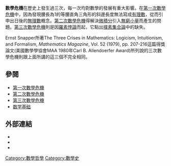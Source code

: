 '''數學危機'''在歷史上發生過三次，每一次均對數學的發展有重大影響。在[[第一次數學危機|第一次數學危機]]中，因為發現腰長為1的等腰直角三角形的斜邊長度無法寫成[[有理數|有理數]]，從而引申出日後的[[無理數|無理數]]概念。[[第二次數學危機|第二次數學危機]]得解決[[微積分|微積分]]引入[[無窮小量|無窮小量]]而產生的問題。[[第三次數學危機|第三次數學危機]]則是因[[羅素悖論|羅素悖論]]而起，它點出[[樸素集合論|樸素集合論]]中的缺失。

Ernst Snapper所著The Three Crises in Mathematics: Logicism, Intuitionism, and Formalism,
''Mathematics Magazine'', Vol. 52 (1979), pp. 207-216這篇得獎論文(美國數學學協會MAA 1980年Carl B. Allendoerfer Award)所列說的三次數學危機則跟上面所講的這三個不完全相同。

==參閱==
*[[第一次數學危機|第一次數學危機]]
*[[无穷小量|第二次數學危機]]
*[[第三次數學危機|第三次數學危機]]
*[[数学基础|数学基础]]

==外部連結==
* {{cite web|url=http://www.maa.org/programs/maa-awards/writing-awards/the-three-crises-in-mathematics-logicism-intuitionism-and-formalism|title=The Three Crises in Mathematics: Logicism, Intuitionism, and Formalism, by Ernst Snapper|accessdate=2017-03-24|archive-date=2017-04-04|archive-url=https://web.archive.org/web/20170404053635/http://www.maa.org/programs/maa-awards/writing-awards/the-three-crises-in-mathematics-logicism-intuitionism-and-formalism|dead-url=no}}
* {{cite web|url=http://www.mikekong.net/Maths/Databases/crisis01.html|title=數裡天地--史上三次數學危機|accessdate=2014-09-28|archive-date=2015-02-26|archive-url=https://web.archive.org/web/20150226021301/http://www.mikekong.net/Maths/Databases/crisis01.html|dead-url=no}}
* {{cite web|url=http://www.oursci.org/magazine/200401/040105.htm|title=三思科學--数学悖论与三次数学危机三思科學|archiveurl=https://web.archive.org/web/20081121044750/http://www.oursci.org/magazine/200401/040105.htm|archivedate=2008-11-21}}

[[Category:數學哲學|Category:數學哲學]]
[[Category:數學史|Category:數學史]]

{{math-stub}}